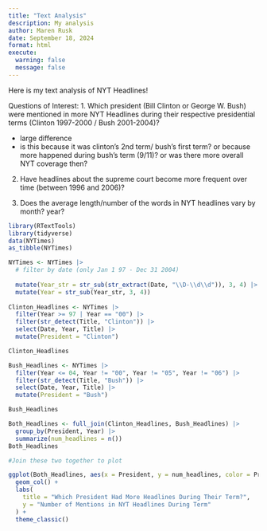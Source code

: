 ```yaml
---
title: "Text Analysis"
description: My analysis
author: Maren Rusk
date: September 18, 2024
format: html
execute:
  warning: false
  message: false
---
```


Here is my text analysis of NYT Headlines!

Questions of Interest:
1. Which president (Bill Clinton or George W. Bush) were mentioned in more NYT Headlines during their respective presidential terms (Clinton 1997-2000 / Bush 2001-2004)?

- large difference
- is this because it was clinton's 2nd term/ bush's first term? or because more happened during bush's term (9/11)? or was there more overall NYT coverage then?

2. Have headlines about the supreme court become more frequent over time (between 1996 and 2006)?

3. Does the average length/number of the words in NYT headlines vary by month? year?



```r
library(RTextTools) 
library(tidyverse)
data(NYTimes)
as_tibble(NYTimes)

```



```r

NYTimes <- NYTimes |>
  # filter by date (only Jan 1 97 - Dec 31 2004)
  
  mutate(Year_str = str_sub(str_extract(Date, "\\D-\\d\\d")), 3, 4) |>
  mutate(Year = str_sub(Year_str, 3, 4))
  
Clinton_Headlines <- NYTimes |>
  filter(Year >= 97 | Year == "00") |>
  filter(str_detect(Title, "Clinton")) |>
  select(Date, Year, Title) |>
  mutate(President = "Clinton")

Clinton_Headlines

Bush_Headlines <- NYTimes |>
  filter(Year <= 04, Year != "00", Year != "05", Year != "06") |>
  filter(str_detect(Title, "Bush")) |>
  select(Date, Year, Title) |>
  mutate(President = "Bush")

Bush_Headlines

Both_Headlines <- full_join(Clinton_Headlines, Bush_Headlines) |>
  group_by(President, Year) |>
  summarize(num_headlines = n())
Both_Headlines

#Join these two together to plot

ggplot(Both_Headlines, aes(x = President, y = num_headlines, color = President)) + 
  geom_col() + 
  labs(
    title = "Which President Had More Headlines During Their Term?",
    y = "Number of Mentions in NYT Headlines During Term"
  ) + 
  theme_classic()
  
```

